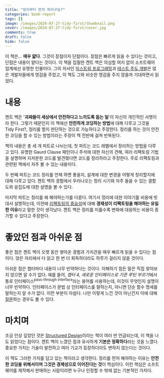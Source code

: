```yaml
---
title: "정리부터 먼저 하라구요?"
categories: book-report
tags: []
image: /images/2024-07-27-tidy-first/thumbnail.png
cover: /images/2024-07-27-tidy-first/cover.jpg
comments: true
draft: false
hide: false
---
```


이 책은... **매우 얇다**. 그것이 장점이자 단점이다. 장점은 빠르게 읽을 수 있다는 것이고, 단점은 내용이 얕다는 것이다. 이 책을 집필한 켄트 백은 의심할 여지 없이 소프트웨어 업계에선 유명한 인물이다. 그의 저서인 [익스트림 프로그래밍](https://m.yes24.com/Goods/Detail/2126201)과 [테스트 주도 개발](https://m.yes24.com/Goods/Detail/12246033)은 많은 개발자들에게 영감을 주었고, 이 책도 그와 비슷한 영감을 주지 않을까 기대하면서 읽었다.

# 내용

켄트 백은 '**괴짜들이 세상에서 안전하다고 느끼도록 돕는 일**'이 자신의 개인적인 사명이라 한다. 그렇기 때문인지 이 책에선 **안전하게 코딩하는 방법**에 대해 다루고 그것을 Tidy First?, 정리를 할지 판단하는 것으로 가능하다고 주장한다. 정리를 하는 것이 안전한 코딩을 할 수 있는 방법이라는 주장이 책 전반에 걸쳐 반복된다.

책의 내용은 총 세 개 파트로 나뉘는데, 첫 파트는 코드 레벨에서 정리하는 방법을 다루고 있다. 유명한 Gaurd Clause 패턴이나 주석에 대한 자신의 견해, 여러 리팩토링 기법을 설명하며 지저분한 코드를 발견했다면 코드를 정리하라고 주장한다. 주로 리팩토링과 관련된 책에서 자주 볼 수 있는 내용이다.

두 번째 파트는 코드 정리를 언제 하면 좋을지, 설계에 대한 변경을 어떻게 정리할지에 대해 다루고 있다. 켄트 백의 경험에서 우러나오는 정리 시기와 자주 들을 수 있는 결합도와 응집도에 대한 설명을 볼 수 있다.

마지막 파트는 정리를 왜 해야하는가를 다룬다. 여기서 정리에 대한 이야기를 비용에 빗대서 설명하는데, 이전에 [리팩토링의 중요성](https://youtu.be/mNPpfB8JSIU?feature=shared&t=1510)에 대해 **경제성이 리팩토링을 해야하는 유일한 이유**라고 말한 것이 생각났다. 켄트 백은 정리를 미룰수록 변화에 대응하는 비용이 증가할 수 있다고 주장한다.

# 좋았던 점과 아쉬운 점

좋은 점은 켄트 백이 오랫 동안 쌓아온 경험과 가치관을 매우 빠르게 읽을 수 있다는 점이다. 앉은 자리에서 다 읽고 한 번 더 회독하더라도 하루가 걸리지 않을 것이다.

아쉬운 점은 챕터마다 내용이 너무 빈약하다는 것이다. 이해하기 힘든 말은 직접 찾아보지 않으면 알 수가 없다. 예를 들어, *챕터 4, 새로운 인터페이스로 기존 루틴 부르기*에서 통로 인터페이스<sup>pass-through interface</sup>라는 용어를 사용하는데, 이것이 무엇인지 설명이 너무 빈약하다. 인터페이스가 문법 상 인터페이스를 말하는지, 아니면 단순 함수 명세를 말하는지 알 수가 없다. 이런 부분이 아쉽다. 나만 이렇게 느낀 것이 아닌건지 이에 대해 [질문](https://tidyfirst.substack.com/p/request-for-examples-pass-through/comments)하는 경우도 볼 수 있다.

# 마치며

조금 인상 깊었던 것은 [Structured Design](https://www.amazon.com/Structured-Design-Fundamentals-Discipline-Computer/dp/0138544719)이라는 책이 여러 번 언급되는데, 이 책을 나도 읽었다는 점이다. 켄트 백이 느꼈던 점과 유사하게 **기본은 정확하다**라는 것을 느꼈다. 중요한 가치는 기술이 발전하고 여러 기교가 등장하더라도 변하지 않는다는 것이다.

이 책도 그러한 가치를 담고 있는 책이라고 생각한다. 정리를 먼저 해야하는 이유는 **안전한 코딩을 위해서이며 그것은 경제성으로 이어진다는 것**이 핵심이다. 이런 핵심은 소프트웨어를 제작해서 판매하는 사람이라면 누구나 인정할 수 밖에 없는 기본적인 가치다.
